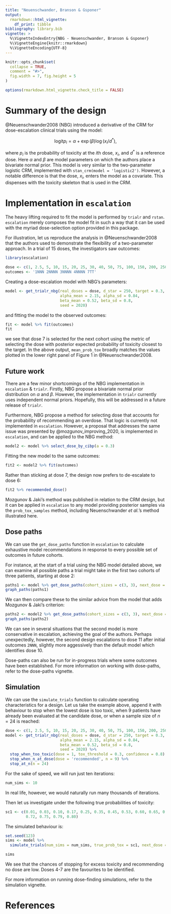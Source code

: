 ```yaml
---
title: "Neuenschwander, Branson & Gsponer"
output: 
  rmarkdown::html_vignette:
    df_print: tibble
bibliography: library.bib
vignette: >
  %\VignetteIndexEntry{NBG - Neuenschwander, Branson & Gsponer}
  %\VignetteEngine{knitr::rmarkdown}
  %\VignetteEncoding{UTF-8}
---
```


```r
knitr::opts_chunk$set(
  collapse = TRUE,
  comment = "#>",
  fig.width = 7, fig.height = 5
)

options(rmarkdown.html_vignette.check_title = FALSE)
```

# Summary of the design
@Neuenschwander2008 (NBG) introduced a derivative of the CRM for dose-escalation clinical trials using the model:

$$ \text{logit} p_i = \alpha + \exp{(\beta)} \log{(x_i / d^*)}, $$

where $p_i$ is the probability of toxicity at the $i$th dose, $x_i$, and $d^*$ is a reference dose.
Here $\alpha$ and $\beta$ are model parameters on which the authors place a bivariate normal prior. 
This model is very similar to the two-parameter logistic CRM, implemented with `stan_crm(model = 'logistic2')`.
However, a notable difference is that the dose, $x_i$, enters the model as a covariate.
This dispenses with the toxicity skeleton that is used in the CRM.


# Implementation in `escalation`

The heavy lifting required to fit the model is performed by `trialr` and `rstan`.
`escalation` merely composes the model fit in such a way that it can be used with the myriad dose-selection option provided in this package.

For illustration, let us reproduce the analysis in @Neuenschwander2008 that the authors used to demonstrate the flexibility of a two-parameter approach.
In a trial of 15 doses, the investigators saw outcomes:

```r
library(escalation)

dose <- c(1, 2.5, 5, 10, 15, 20, 25, 30, 40, 50, 75, 100, 150, 200, 250)
outcomes <- '1NNN 2NNNN 3NNNN 4NNNN 7TT'
```

Creating a dose-escalation model with NBG's parameters:
```r
model <- get_trialr_nbg(real_doses = dose, d_star = 250, target = 0.3,
                        alpha_mean = 2.15, alpha_sd = 0.84,
                        beta_mean = 0.52, beta_sd = 0.8,
                        seed = 2020)
```

and fitting the model to the observed outcomes:
```r
fit <- model %>% fit(outcomes)
fit
```

we see that dose 7 is selected for the next cohort using the metric of selecting the dose with posterior expected probability of toxicity closest to the target.
In the above output, `mean_prob_tox` broadly matches the values plotted in the lower right panel of Figure 1 in @Neuenschwander2008.

## Future work
There are a few minor shortcomings of the NBG implementation in `escalation` & `trialr`.
Firstly, NBG propose a bivariate normal prior distribution on $\alpha$ and $\beta$.
However, the implementation in `trialr` currently uses independent normal priors.
Hopefully, this will be addressed in a future release of `trialr`.

Furthermore, NBG propose a method for selecting dose that accounts for the probability of recommending an overdose.
That logic is currently not implemented in `escalation`.
However, a proposal that addresses the same issue was presented by @mozgunov_improving_2020, is implemented in `escalation`, and can be applied to the NBG method:

```r
model2 <- model %>% select_dose_by_cibp(a = 0.3)
```

Fitting the new model to the same outcomes:
```r
fit2 <- model2 %>% fit(outcomes)
```

Rather than sticking at dose 7, the design now prefers to de-escalate to dose 6:
```r
fit2 %>% recommended_dose()
```

Mozgunov & Jaki's method was published in relation to the CRM design, but it can be applied in `escalation` to any model providing posterior samples via the `prob_tox_samples` method, including Neuenschwander _et al._'s method illustrated here.


## Dose paths
We can use the `get_dose_paths` function in `escalation` to calculate exhaustive model recommendations in response to every possible set of outcomes in future cohorts.

For instance, at the start of a trial using the NBG model detailed above, we can examine all possible paths a trial might take in the first two cohorts of three patients, starting at dose 2:

```r
paths1 <- model %>% get_dose_paths(cohort_sizes = c(3, 3), next_dose = 2)
graph_paths(paths1)
```

We can then compare these to the similar advice from the model that adds Mozgunov & Jaki's criterion:

```r
paths2 <- model2 %>% get_dose_paths(cohort_sizes = c(3, 3), next_dose = 2)
graph_paths(paths2)
```

We can see in several situations that the second model is more conservative in escalation, achieving the goal of the authors.
Perhaps unexpectedly, however, the second design escalations to dose 11 after initial outcomes `2NNN`, slightly more aggessively than the default model which identifies dose 10.

Dose-paths can also be run for in-progress trials where some outcomes have been established.
For more information on working with dose-paths, refer to the dose-paths vignette.

## Simulation

We can use the `simulate_trials` function to calculate operating characteristics for a design.
Let us take the example above, append it with behaviour to stop when the lowest dose is too toxic, when 9 patients have already been evaluated at the candidate dose, or when a sample size of $n=24$ is reached:

```r
dose <- c(1, 2.5, 5, 10, 15, 20, 25, 30, 40, 50, 75, 100, 150, 200, 250)
model <- get_trialr_nbg(real_doses = dose, d_star = 250, target = 0.3,
                        alpha_mean = 2.15, alpha_sd = 0.84,
                        beta_mean = 0.52, beta_sd = 0.8,
                        seed = 2020) %>% 
  stop_when_too_toxic(dose = 1, tox_threshold = 0.3, confidence = 0.8) %>% 
  stop_when_n_at_dose(dose = 'recommended', n = 9) %>% 
  stop_at_n(n = 24)
```

For the sake of speed, we will run just ten iterations:

```r
num_sims <- 10
```

In real life, however, we would naturally run many thousands of iterations.

Then let us investigate under the following true probabilities of toxicity:

```r
sc1 <- c(0.01, 0.03, 0.10, 0.17, 0.25, 0.35, 0.45, 0.53, 0.60, 0.65, 0.69, 
         0.72, 0.75, 0.79, 0.80)
```

The simulated behaviour is:
```r
set.seed(123)
sims <- model %>%
  simulate_trials(num_sims = num_sims, true_prob_tox = sc1, next_dose = 1)

sims
```

We see that the chances of stopping for excess toxicity and recommending no dose are low.
Doses 4-7 are the favourites to be identified.

For more information on running dose-finding simulations, refer to the simulation vignette.


# References
